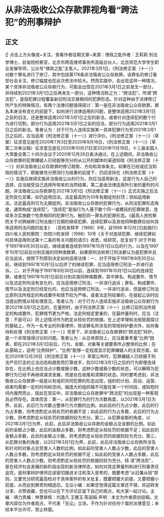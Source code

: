 # 从非法吸收公众存款罪视角看“跨法犯”的刑事辩护
## 正文
☝ 点击上方头像或+关注，查看作者往期文章~来源：律政之匙作者：王莉莉 刑法学博士，前省院检察官，北京市两高律师事务所高级合伙人，北京师范大学学生职业发展导师，公众号“律政之匙”主笔人。2021年3月1日，《刑法修正案（十一）》对数个罪名进行了修订，其中包括第176条非法吸收公众存款罪。该罪名的修订备受社会关注，修订幅度也在此次修法中较大。然而实践中，会出现这样一种情况，某个具体非法吸收公众存款行为，可能会出现在2021年3月1日之前发生一部分，并持续到2021年3月1日之后再发生一部分，这种情况称之为：“跨法犯”。所谓“跨法犯”，是指犯罪过程覆盖新旧刑法交替期间的犯罪形态。针对这种由于法律修订所产生的特殊情况，有两个法律问题值得探讨：第一是在非法吸收公众存款罪，罪名本身没有变化的前提下，如何进行法律适用的问题，是整体适用2021年3月1日之前的旧法，还是整体适用2021年3月1日之后的新法，或者针对连续犯的数个行为进行切割，部分行为适用2021年3月1日之前的旧法，部分行为适用2021年3月1日之后的新法。笔者认为：对于行为人连续实施某一具体犯罪行为至2021年3月1日之后的，应当适用《刑法修正案（十一）》进行评价。《刑法修正案（十一）》（草案）征求意见是在2020年7月3日至2020年8月16日，《刑法修正案（十一）》（草案二次审议稿）征求意见是在2020年10月21日至2020年11月19日，十三届全国人大常委会第二十四次会议于2020年12月26日表决通过。在上述期间，非法吸收公众存款罪的犯罪嫌疑人已经能够充分的从公开的媒体的渠道知晓《刑法修正案（十一）》对非法吸收公众存款罪的修订趋势、方向和具体条文。如果在已经或应当知晓的情况下，即能够充分预测行为结果的前提下，仍旧坚持在《刑法修正案（十一）》实施后继续实施非法吸收公众的行为，则应当适用新法，这是行为人自己的选择，应当接受自己选择所带来的当然结果。第二是由法律适用所引发的量刑的问题。非法吸收公众存款罪在2021年3月1日《刑法修正案（十一）》正式实施之后法定刑变化显著，如仍适用旧法，法定最高刑为10年有期徒刑封顶；但如适用新法，法定最高刑可为无期徒刑。非法吸收公众存款的犯罪行为，从刑法犯罪形态角度，通常构成“连续犯”。“连续犯”是指行为人基于数个同一或概括的犯罪故意，连续多次实施数个性质相同的犯罪行为，触犯同一罪名的犯罪形态。《最高人民检察院关于对跨越修订刑法施行日期的继续犯罪、连续犯罪以及其他同种数罪应如何具体适用刑法问题的批复》 （高检发释字〔1998〕6号，自1998 年12月2日起施行）四川省人民检察院：你院川检发研（1998）10号《关于对连续犯罪、继续犯罪如何具体适用刑法第十二条的有关问题的请示》收悉，经研究，批复如下:对于开始于1997年9月30日以前，继续或者连续到1997年10月1日以后的行为，以及在1997年10月1日前后分别实施的同种类数罪，如果原刑法和修订刑法都认为是犯罪并且应当追诉，按照下列原则决定如何适用法律：一、对于开始于1997年9月30日以前，继续到1997年10月1日以后终了的继续犯罪，应当适用修订刑法一并进行追诉。二、对于开始于1997年9月30日以前，连续到1997年10月1日以后的连续犯罪，或者在1997年10月1日前后分别实施同种类数罪，其中罪名、构成要件、情节以及法定刑均没有变化的，应当适用修订刑法，一并进行追诉；罪名、构成要件、情节以及法定刑已经变化的，也应当适用修订刑法，一并进行追诉，但是修订刑法比原刑法所规定的构成要件和情节较为严格，或者法定刑较重的，在提起公诉时应当提出酌情从轻处理意见。笔者认为：对于行为人连续实施非法吸收公众存款行为至2021年3月1日之后的，在量刑时，由于刑法修正案（十一）比修订前刑法所规定的构成要件、犯罪情节更为严格，法定刑规定更重的，在最终量刑时，应当（注意：不是可以）将上述情况作为酌定从轻处罚的依据。在上述学理和法规层面探讨的基础上，作为一名专业的刑事律师，除该罪名所涉及的常规辩护要点外，如何看待和处理《刑法修正案（十一）》背景下，非法吸收公众存款罪的“跨法犯”辩护，是一个非常值得讨论的问题。笔者认为：从总体原则上，应当着重考量“比例”因素，即在2021年3月1日前后，行为、金额、对象等关键要素所占整体的比例；在此基础上，适用“比例辩护”。“比例”能够一定程度显示犯罪嫌疑人的主观方面，如在2020年12月26日《刑法修正案（十一）》草案公布时，犯罪嫌疑人已经摄于刑法严厉打击的立法动态和趋势而打算收手，则2021年3月1日之后的行为即便连续存在，在比例上也应当占少数或极少数。这种少数或极少数的状态，可以解释为犯罪行为已经不再继续谋求发展，而是处在收尾和清算的状态。同时要考虑到，非法吸收公众存款罪一般是以有组织共同犯罪的形态出现，组织的计划、启动、运营、结束均需要一定的时间和空间，越庞大的组织越不可能在某一个时间段，或较短时间内戛然而止，因此在现实中，非法吸收公众存款罪中“跨法犯”的出现是一种客观且必然存在。具体而言：第一，从犯罪行为的行为次数角度，以2021年3月1日为界，此前，此后行为次数占整体行为次数的比例。如此前的行为占少数，此后的行为占多数，则考虑酌定从轻处罚的依据不足；如此前的行为占多数，此后的行为占少数，则考虑酌定从轻处罚的依据则较为充分。第二，从犯罪金额的角度，以2021年3月1日为界，此前，此后非法吸收公众存款的金额占总金额的比例。如此前的金额占少数，此后的金额占多数，则考虑酌定从轻处罚的依据不足；如此前的金额占多数，此后的金额占少数，则考虑酌定从轻处罚的依据则较为充分。第三，从犯罪对象的角度，以2021年3月1日为界，此前，此后非法吸收公众存款所涉及和针对的对象占总受害人人数的比例。如此前的受害人人数占少数，此后的受害人人数占多数，则考虑酌定从轻处罚的依据不足；如此前的受害人人数占多数，此后的受害人人数占少数，则考虑酌定从轻处罚的依据则较为充分。结 语“跨法犯”，是在经济社会发展的新阶段出现的新法律样态，如何对其定罪量刑和进行刑事责任追究，是刑事辩护律师应该密切跟进关注和深入思考的，既要考虑“从旧兼从轻”原则，又要充分研究最高检对于具体案件的有关批复，既要把握大前提，又要把握小前提，从而达到罪责刑相适应。无讼小编：如果您觉得这篇文章还不错，欢迎转发分享、点赞收藏，您也可以在下方评论区留下自己的观点，和大家一起讨论。主编：靖力责编：林慧审核：刘逸凡 王雅玉 陈丽娟 声明：本文为作者原创投稿，文章内容仅为作者观点，不代表「无讼」立场，不作为针对任何个案的法律意见；未经本平台许可，禁止转载。